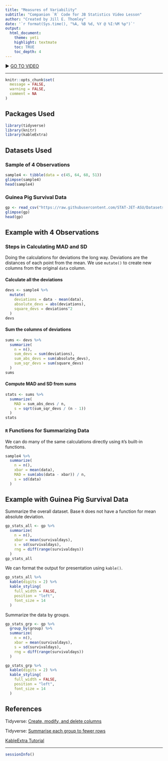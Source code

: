 ```yaml
---
title: "Measures of Variability"
subtitle: "Companion `R` Code for JB Statistics Video Lesson"
author: "Created by Jill E. Thomley"
date: '`r format(Sys.time(), "%A, %B %d, %Y @ %I:%M %p")`'
output: 
  html_document: 
    theme: yeti
    highlight: textmate
    toc: TRUE
    toc_depth: 4
---
```


&#9654; [GO TO VIDEO](https://youtu.be/Cx2tGUze60s)

<hr>

```r
knitr::opts_chunk$set(
  message = FALSE,
  warning = FALSE,
  comment = NA
)
```

## Packages Used

```r
library(tidyverse)
library(knitr)
library(kableExtra)
```

## Datasets Used

### Sample of 4 Observations

```r
sample4 <- tibble(data = c(45, 64, 68, 51))
glimpse(sample4)
head(sample4)
```

### Guinea Pig Survival Data

```r
gp <- read_csv("https://raw.githubusercontent.com/STAT-JET-ASU/Datasets/master/JBStatistics/jbstatsguineapigs.csv")
glimpse(gp)
head(gp)
```

## Example with 4 Observations

### Steps in Calculating MAD and SD

Doing the calculations for deviations the long way. Deviations are the distances of each point from the mean. We use `mutate()` to create new columns from the original `data` column.

#### Calculate all the deviations

```r
devs <- sample4 %>%
  mutate(
    deviations = data - mean(data),
    absolute_devs = abs(deviations),
    square_devs = deviations^2
  )
devs
```

#### Sum the columns of deviations

```r
sums <- devs %>%
  summarize(
    n = n(),
    sum_devs = sum(deviations),
    sum_abs_devs = sum(absolute_devs),
    sum_sqr_devs = sum(square_devs)
  )
sums
```

#### Compute MAD and SD from sums

```r
stats <- sums %>%
  summarize(
    MAD = sum_abs_devs / n,
    s = sqrt(sum_sqr_devs / (n - 1))
  )
stats
```

### `R` Functions for Summarizing Data

We can do many of the same calculations directly using `R`'s built-in functions.

```r
sample4 %>%
  summarize(
    n = n(),
    xbar = mean(data),
    MAD = sum(abs(data - xbar)) / n,
    s = sd(data)
  )
```

## Example with Guinea Pig Survival Data

Summarize the overall dataset. Base `R` does not have a function for mean absolute deviation.

```r
gp_stats_all <- gp %>%
  summarize(
    n = n(),
    xbar = mean(survivaldays),
    s = sd(survivaldays),
    rng = diff(range(survivaldays))
  )
gp_stats_all
```

We can format the output for presentation using `kable()`.

```r
gp_stats_all %>%
  kable(digits = 2) %>%
  kable_styling(
    full_width = FALSE,
    position = "left",
    font_size = 14
  )
```

Summarize the data by groups.

```r
gp_stats_grp <- gp %>%
  group_by(group) %>%
  summarize(
    n = n(),
    xbar = mean(survivaldays),
    s = sd(survivaldays),
    rng = diff(range(survivaldays))
  )

gp_stats_grp %>%
  kable(digits = 2) %>%
  kable_styling(
    full_width = FALSE,
    position = "left",
    font_size = 14
  )
```

## References

Tidyverse: [Create, modify, and delete columns](https://dplyr.tidyverse.org/reference/mutate.html)

Tidyverse: [Summarise each group to fewer rows](https://dplyr.tidyverse.org/reference/summarise.html)

[KableExtra Tutorial](https://rstudio-pubs-static.s3.amazonaws.com/444395_76727eaf9c774fa8bf932bed16500a00.html)

<hr>
```r
sessionInfo()
```
